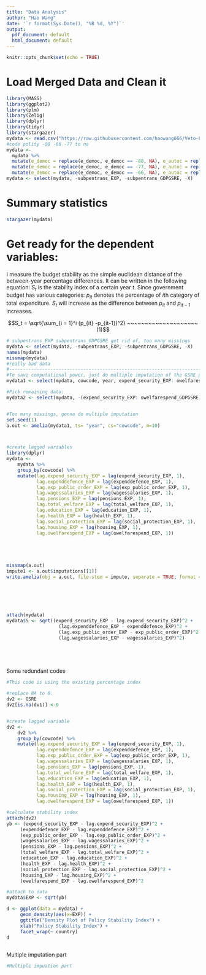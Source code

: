 ```yaml
---
title: "Data Analysis"
author: "Hao Wang"
date: '`r format(Sys.Date(), "%B %d, %Y")`'
output:
  pdf_document: default
  html_document: default
---
```


```r
knitr::opts_chunk$set(echo = TRUE)
```

# Load Merged Data and Clean it

```r
library(MASS)
library(ggplot2)
library(plm)
library(Zelig)
library(dplyr)
library(tidyr)
library(stargazer)
mydata <- read.csv("https://raw.githubusercontent.com/haowang666/Veto-Fiscal/master/vdem-merge.csv?token=AX7YEY61G5zquz7jnDfL0Sl5k-3Bw8upks5Y9BGxwA%3D%3D")
#code polity -88 -66 -77 to na
mydata <-
  mydata %>%
  mutate(e_democ = replace(e_democ, e_democ == -88, NA), e_autoc = replace(e_autoc, e_autoc == -88, NA)) %>%
  mutate(e_democ = replace(e_democ, e_democ == -77, NA), e_autoc = replace(e_autoc, e_autoc == -77, NA)) %>%
  mutate(e_democ = replace(e_democ, e_democ == -66, NA), e_autoc = replace(e_autoc, e_autoc == -66, NA)) 
mydata <- select(mydata, -subpentrans_EXP, -subpentrans_GDPGSRE, -X)
```

# Summary statistics

```r
stargazer(mydata)
```



# Get ready for the dependent variables:

I measure the budget stability as the simple euclidean distance of the between-year percentage differences. It can be written in the following equation: $S_t$ is the stability index of a certain year $t$. Since government budget has various categories: $p_{it}$ denotes the percentage of $i$th category of total expenditure. $S_t$ will increase as the difference between $p_{it}$ and $p_{it-1}$ increases. 

$$S_t = \sqrt{\sum_{i = 1}^i (p_{it} -p_{it-1})^2} ~~~~~~~~~~~~~~~~~~~~ (1)$$ 



```r
# subpentrans_EXP subpentrans_GDPGSRE get rid of, too many missings
mydata <- select(mydata, -subpentrans_EXP, -subpentrans_GDPGSRE, -X)
names(mydata)
missmap(mydata)
#really bad data
#----------------------------------------------------------------------------
#To save computational power, just do multiple imputation of the GSRE part
mydata1 <- select(mydata, cowcode, year, expend_security_EXP: owelfarespend_GDPGSRE)

#Pick remaining data:
mydata2 <- select(mydata, -(expend_security_EXP: owelfarespend_GDPGSRE))


#Too many missings, gonna do multiple imputation
set.seed(1)
a.out <- amelia(mydata1, ts= "year", cs="cowcode", m=10)



#create lagged variables
library(dplyr)
mydata <- 
    mydata %>%
    group_by(cowcode) %>%
    mutate(lag.expend_security_EXP = lag(expend_security_EXP, 1), 
           lag.expenddefence_EXP = lag(expenddefence_EXP, 1),
           lag.exp_public_order_EXP = lag(exp_public_order_EXP, 1), 
           lag.wagessalaries_EXP = lag(wagessalaries_EXP, 1), 
           lag.pensions_EXP = lag(pensions_EXP, 1), 
           lag.total_welfare_EXP = lag(total_welfare_EXP, 1), 
           lag.education_EXP = lag(education_EXP, 1), 
           lag.health_EXP = lag(health_EXP, 1),
           lag.social_protection_EXP = lag(social_protection_EXP, 1),
           lag.housing_EXP = lag(housing_EXP, 1), 
           lag.owelfarespend_EXP = lag(owelfarespend_EXP, 1))





missmap(a.out)
impute1 <- a.out$imputations[[1]]
write.amelia(obj = a.out, file.stem = impute, separate = TRUE, format = "csv")






attach(mydata)
mydata$S <- sqrt((expend_security_EXP - lag.expend_security_EXP)^2 +
                   (lag.expenddefence_EXP - expenddefence_EXP)^2 +
                   (lag.exp_public_order_EXP - exp_public_order_EXP)^2 +
                   (lag.wagessalaries_EXP - wagessalaries_EXP)^2)






```



Some redundant codes
```r
#This code is using the existing percentage index

#replace NA to 0. 
dv2 <- GSRE
dv2[is.na(dv1)] <-0


#create lagged variable
dv2 <- 
    dv2 %>%
    group_by(cowcode) %>%
    mutate(lag.expend_security_EXP = lag(expend_security_EXP, 1), 
           lag.expenddefence_EXP = lag(expenddefence_EXP, 1),
           lag.exp_public_order_EXP = lag(exp_public_order_EXP, 1), 
           lag.wagessalaries_EXP = lag(wagessalaries_EXP, 1), 
           lag.pensions_EXP = lag(pensions_EXP, 1), 
           lag.total_welfare_EXP = lag(total_welfare_EXP, 1), 
           lag.education_EXP = lag(education_EXP, 1), 
           lag.health_EXP = lag(health_EXP, 1),
           lag.social_protection_EXP = lag(social_protection_EXP, 1),
           lag.housing_EXP = lag(housing_EXP, 1), 
           lag.owelfarespend_EXP = lag(owelfarespend_EXP, 1))

#calculate stability index
attach(dv2)
yb <- (expend_security_EXP - lag.expend_security_EXP)^2 +
     (expenddefence_EXP - lag.expenddefence_EXP)^2 +
     (exp_public_order_EXP - lag.exp_public_order_EXP)^2 +
     (wagessalaries_EXP - lag.wagessalaries_EXP)^2 +
     (pensions_EXP - lag.pensions_EXP)^2 +
     (total_welfare_EXP - lag.total_welfare_EXP)^2 +
     (education_EXP - lag.education_EXP)^2 +
     (health_EXP - lag.health_EXP)^2 +
     (social_protection_EXP - lag.social_protection_EXP)^2 +
     (housing_EXP - lag.housing_EXP)^2 +
     (owelfarespend_EXP - lag.owelfarespend_EXP)^2

#attach to data
mydata$EXP <- sqrt(yb)

d <- ggplot(data = mydata) +
     geom_density(aes(x=EXP)) +
     ggtitle("Density Plot of Policy Stability Index") +
     xlab("Policy Stability Index") +
     facet_wrap(~ country)
d
    
```




Multiple imputation part 
```r
#Multiple impuation part 
```


